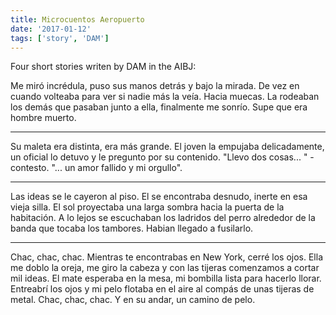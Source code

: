 ```yaml
---
title: Microcuentos Aeropuerto
date: '2017-01-12'
tags: ['story', 'DAM']
---
```


Four short stories writen by DAM in the AIBJ:

Me miró incrédula, puso sus manos detrás y bajo la mirada. De vez en cuando volteaba para ver si nadie más la veía. Hacia muecas. La rodeaban los demás que pasaban junto a ella, finalmente me sonrío. Supe que era hombre muerto.

***

Su maleta era distinta, era más grande. El joven la empujaba delicadamente, un oficial lo detuvo y le pregunto por su contenido. "Llevo dos cosas... " - contesto. "... un amor fallido y mi orgullo".

***

Las ideas se le cayeron al piso. El se encontraba desnudo, inerte en esa vieja silla. El sol proyectaba una larga sombra hacia la puerta de la habitación. A lo lejos se escuchaban los ladridos del perro alrededor de la banda que tocaba los tambores. Habian llegado a fusilarlo.

***

Chac, chac, chac. Mientras te encontrabas en New York, cerré los ojos. Ella me doblo la oreja, me giro la cabeza y con las tijeras comenzamos a cortar mil ideas. El mate esperaba en la mesa, mi bombilla lista para hacerlo llorar. Entreabrí los ojos y mi pelo flotaba en el aire al compás de unas tijeras de metal. Chac, chac, chac. Y en su andar, un camino de pelo.